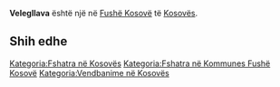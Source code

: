 {{Fshat në 
 | Emri                = Velegllava
 | EmriAlt                = 
 | NAME_SHORT_FORM=      
 | NAME_GENERIC=      
 | NAME_SORT_NAME_RO=      VELEGLLAVA
 | FULL_NAME_RO = Velegllava
 | FULL_NAME_ND_RO=Velegllava
 | SORT_NAME_RG=VELEGLLAVA
 | FULL_NAME_RG=Velegllava
 | FULL_NAME_ND_RG=Velegllava
 | SRP_NAME_SHORT_FORM=      
 | SRP_NAME_GENERIC=      
 | SRP_NAME_SORT_NAME_RO=      
 | SRP_FULL_NAME_RO = 
 | SRP_FULL_NAME_ND_RO=
 | SRP_SORT_NAME_RG=
 | SRP_FULL_NAME_RG=
 | SRP_FULL_NAME_ND_RG=
 | Emri (Rasa dhanore) = 
 | Figura              = 
 | Shteti              = Kosovo
 | Komuna              = Fushë Kosovë
 | Kodi postar         = 
 | Sipërfaqja          = 

 | Popullsia           = 

 | Regj. i popullsisë  = 
 | Dend. e popullsisë  = 
 | Faqja zyrtare       = 
 <!--- Koordinatat ----> 
 | Gjerësia            = 42.643056
 | Gjatësia            = 21.710278
 | Lartësia            = 
}}
'''Velegllava''' është një [[]] në [[Fushë Kosovë]] të [[Kosovës]].

<!-- == Gjeografia == -->
<!-- == Historia == -->
<!-- == Demografia == -->
== Shih edhe ==
{{Komuna Fushë Kosovë}}
{{Kosovo-Administrata-Cung}}

[[Kategoria:Fshatra në Kosovës]]
[[Kategoria:Fshatra në Kommunes Fushë Kosovë]]
[[Kategoria:Vendbanime në Kosovës]]
